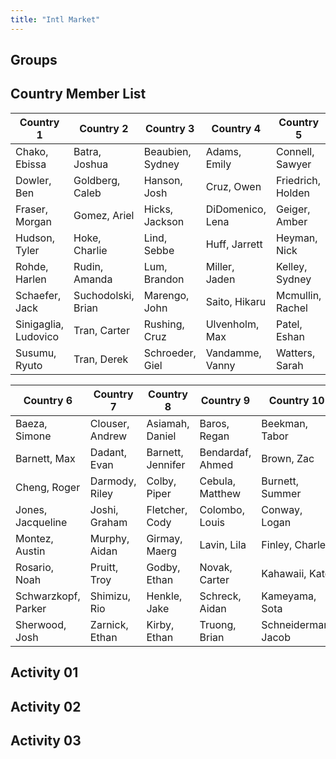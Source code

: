 ```yaml
---
title: "Intl Market"
---
```


## Groups

::: {.callout-note appearance="minimal" collapse="true"}
## Country Member List

|  Country 1  |  Country 2  |    Country 3   |  Country 4 |   Country 5   |
|-------------|-------------|----------------|------------|---------------|
|Chako, Ebissa|Batra, Joshua|Beaubien, Sydney|Adams, Emily|Connell, Sawyer|
|Dowler, Ben|Goldberg, Caleb|Hanson, Josh|Cruz, Owen|Friedrich, Holden|
|Fraser, Morgan|Gomez, Ariel|Hicks, Jackson|DiDomenico, Lena|Geiger, Amber|
|Hudson, Tyler|Hoke, Charlie|Lind, Sebbe|Huff, Jarrett|Heyman, Nick|
|Rohde, Harlen|Rudin, Amanda|Lum, Brandon|Miller, Jaden|Kelley, Sydney|
|Schaefer, Jack|Suchodolski, Brian|Marengo, John|Saito, Hikaru|Mcmullin, Rachel|
|Sinigaglia, Ludovico|Tran, Carter|Rushing, Cruz|Ulvenholm, Max|Patel, Eshan|
|Susumu, Ryuto|Tran, Derek|Schroeder, Giel|Vandamme, Vanny|Watters, Sarah|

|   Country 6  |    Country 7   |    Country 8   |  Country 9  |   Country 10  |
|--------------|----------------|----------------|-------------|---------------|
|Baeza, Simone |Clouser, Andrew |Asiamah, Daniel |Baros, Regan |Beekman, Tabor |
|Barnett, Max |Dadant, Evan |Barnett, Jennifer |Bendardaf, Ahmed |Brown, Zac |
|Cheng, Roger |Darmody, Riley |Colby, Piper |Cebula, Matthew |Burnett, Summer |
|Jones, Jacqueline |Joshi, Graham |Fletcher, Cody |Colombo, Louis |Conway, Logan |
|Montez, Austin |Murphy, Aidan |Girmay, Maerg |Lavin, Lila |Finley, Charlee |
|Rosario, Noah |Pruitt, Troy |Godby, Ethan |Novak, Carter |Kahawaii, Kate|
|Schwarzkopf, Parker |Shimizu, Rio |Henkle, Jake |Schreck, Aidan |Kameyama, Sota |
|Sherwood, Josh |Zarnick, Ethan |Kirby, Ethan |Truong, Brian |Schneiderman, Jacob |

:::

## Activity 01


## Activity 02


## Activity 03
